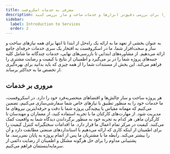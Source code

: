 ```yaml
---
title: معرفی به خدمات اسکروفست
description: مستندات جامع اسکروفست را برای بررسی دقیق‌تر ابزارها و خدمات ساخت و ساز بررسی کنید.
sidebar:
  label: Introduction to Services
  order: 2
---
```



به عنوان بخشی از تعهد ما به ارائه یک راه‌حل از ابتدا تا انتها برای همه نیازهای ساخت و ساز و سخت‌افزار شما، ما در اسکروفست به افتخار یک سری خدمات حرفه‌ای جامع ارائه می‌دهیم. از مشاوره‌های ابتدایی تا بازرسی‌های نهایی، خدمات چند‌گانه ما شامل کلیه جنبه‌های پروژه شما را در بر می‌گیرد و اطمینان از نتایج با کیفیت و رضایت مشتری را فراهم می‌کند. این بخش از مستندات شما را از همه چیزی که باید بدانید برای بهره‌گیری از تخصص ما به حداکثر برساند.

## مروری بر خدمات

<Tabs>
  <TabItem label="راه‌حل‌های سفارشی">
    هر پروژه ساخت و ساز چالش‌ها و اقتضاهای منحصربه‌فرد خود را دارد. در اسکروفست، ما خدمات خود را به
    منظور تطبیق با نیازهای خاص شما سفارشی‌سازی می‌کنیم، تضمین می‌کنیم که مهمانه مقیاس یا پیچیدگی
    پروژه شما با دقت و حرفه‌ایترین نیروهای ما مدیریت شود.
  </TabItem>
  <TabItem label="تیم متخصص">
    از مهارت‌های کارکنان ما با تجربه استفاده کنید، از معماران و مهندسان تا کارگران ماهر، هر کدام به
    تجربه خود به منظور برگرداندن دیدگاه شما به واقعیت کمک می‌کنند.
  </TabItem>
  <TabItem label="تعهد به کیفیت">
    کیفیت در مرکز تمام اعمال ما قرار دارد. ما اقدامات سختگیرانه کنترل کیفیت را برای اطمینان از اینکه
    کاری که ارائه می‌دهیم با استانداردهای صنعتی مطابقت دارد و آن را بیشتر می‌کند.
  </TabItem>
  <TabItem label="پشتیبانی مداوم">
    رابطه ما با مشتریان ما پس از اتمام پروژه به پایان نمی‌رسد. ما پشتیبانی مداوم را برای حل هرگونه
    مشکل و اطمینان از رضایت دائمی از سرمایه‌اینستمان فراهم می‌کنیم.
  </TabItem>
</Tabs>

